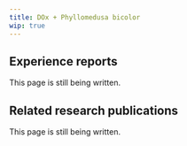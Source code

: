 ---
title: DOx + Phyllomedusa bicolor
wip: true
---

## Experience reports

This page is still being written.

## Related research publications

This page is still being written.

